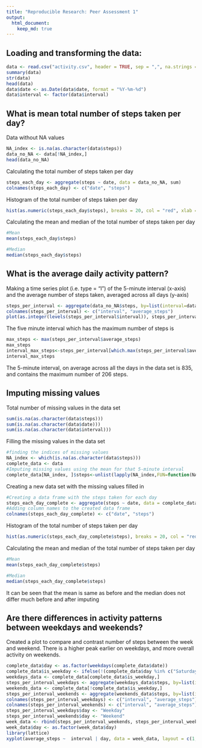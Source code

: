 ```yaml
---
title: "Reproducible Research: Peer Assessment 1"
output: 
  html_document:
    keep_md: true
---
```



## Loading and transforming the data:
```r
data <- read.csv("activity.csv", header = TRUE, sep = ",", na.strings = "NA")
summary(data)
str(data)
head(data)
data$date <- as.Date(data$date, format = "%Y-%m-%d")
data$interval <- factor(data$interval)
```

## What is mean total number of steps taken per day?

Data without NA values
```r
NA_index <- is.na(as.character(data$steps))
data_no_NA <- data[!NA_index,]
head(data_no_NA)
```

Calculating the total number of steps taken per day 
```r
steps_each_day <- aggregate(steps ~ date, data = data_no_NA, sum)
colnames(steps_each_day) <- c("date", "steps")
```

Histogram of the total number of steps taken per day
```r
hist(as.numeric(steps_each_day$steps), breaks = 20, col = "red", xlab = "Number of Steps", main= "Histogram of the total number of steps taken each day")
```

Calculating the mean and median of the total number of steps taken per day
```r
#Mean
mean(steps_each_day$steps)
```

```r
#Median
median(steps_each_day$steps)
```

## What is the average daily activity pattern?

Making a time series plot (i.e. \color{red}{\verb|type = "l"|}type = "l") of the 5-minute interval (x-axis) and the average number of steps taken, averaged across all days (y-axis)
```r
steps_per_interval <- aggregate(data_no_NA$steps, by=list(interval=data_no_NA$interval), FUN=mean)
colnames(steps_per_interval) <- c("interval", "average_steps")
plot(as.integer(levels(steps_per_interval$interval)), steps_per_interval$average_steps, type="l", xlab = "Interval", ylab = "Average Number of Steps", main = "Average Daily Activity Pattern",  col ="blue")
```

The five minute interval which has the maximum number of steps is
```r
max_steps <- max(steps_per_interval$average_steps)
max_steps
interval_max_steps<-steps_per_interval[which.max(steps_per_interval$average_steps),]$interval
interval_max_steps
```
The 5-minute interval, on average across all the days in the data set is 835, and contains the maximum number of 206 steps.

## Imputing missing values

Total number of missing values in the data set
```r
sum(is.na(as.character(data$steps)))
sum(is.na(as.character(data$date)))
sum(is.na(as.character(data$interval)))
```

Filling the missing values in the data set
```r
#finding the indices of missing values
NA_index <- which(is.na(as.character(data$steps)))
complete_data <- data
#Imputing missing values using the mean for that 5-minute interval
complete_data[NA_index, ]$steps<-unlist(lapply(NA_index,FUN=function(NA_index){steps_per_interval[data[NA_index,]$interval==steps_per_interval$interval,]$average_steps}))
```

Creating a new data set with the missing values filled in
```r
#Creating a data frame with the steps taken for each day
steps_each_day_complete <- aggregate(steps ~ date, data = complete_data, sum)
#Adding column names to the created data frame
colnames(steps_each_day_complete) <- c("date", "steps")
```


Histogram of the total number of steps taken per day
```r
hist(as.numeric(steps_each_day_complete$steps), breaks = 20, col = "red", xlab = "Number of Steps", main= "Histogram of the total number of steps taken each day")
```

Calculating the mean and median of the total number of steps taken per day
```r
#Mean
mean(steps_each_day_complete$steps)
```

```r
#Median
median(steps_each_day_complete$steps)
```
It can be seen that the mean is same as before and the median does not differ much before and after imputing

## Are there differences in activity patterns between weekdays and weekends?

Created a plot to compare and contrast number of steps between the week and weekend. There is a higher peak earlier on weekdays, and more overall activity on weekends.
```r
complete_data$day <- as.factor(weekdays(complete_data$date))
complete_data$is_weekday <- ifelse(!(complete_data$day %in% c("Saturday","Sunday")), TRUE, FALSE) 
weekdays_data <- complete_data[complete_data$is_weekday,]
steps_per_interval_weekdays <- aggregate(weekdays_data$steps, by=list(interval=weekdays_data$interval), FUN=mean)
weekends_data <- complete_data[!complete_data$is_weekday,]
steps_per_interval_weekends <- aggregate(weekends_data$steps, by=list(interval=weekends_data$interval), FUN=mean)
colnames(steps_per_interval_weekdays) <- c("interval", "average_steps")
colnames(steps_per_interval_weekends) <- c("interval", "average_steps")
steps_per_interval_weekdays$day <- "Weekday"
steps_per_interval_weekends$day <- "Weekend"
week_data <- rbind(steps_per_interval_weekends, steps_per_interval_weekdays)
week_data$day <- as.factor(week_data$day)
library(lattice)
xyplot(average_steps ~  interval | day, data = week_data, layout = c(1,2), type ="l", ylab="Number of Steps")
```




